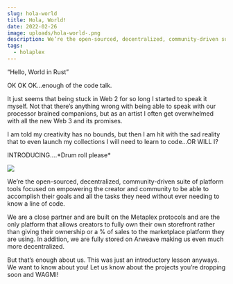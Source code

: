 ```yaml
---
slug: hola-world
title: Hola, World!
date: 2022-02-26
image: uploads/hola-world-.png
description: We’re the open-sourced, decentralized, community-driven suite of platform tools focused on empowering the creator and community to be able to accomplish their goals and all the tasks they need without ever needing to know a line of code.
tags:
  - holaplex
---
```


“Hello, World in Rust”

OK OK OK...enough of the code talk.

It just seems that being stuck in Web 2 for so long I started to speak it myself. Not that there’s anything wrong with being able to speak with our processor brained companions, but as an artist I often get overwhelmed with all the new Web 3 and its promises.

I am told my creativity has no bounds, but then I am hit with the sad reality that to even launch my collections I will need to learn to code…OR WILL I?

INTRODUCING….\*Drum roll please\*

![](https://miro.medium.com/max/1400/1*FTXVCsRxUI211VjvLCUwTg.jpeg)

We’re the open-sourced, decentralized, community-driven suite of platform tools focused on empowering the creator and community to be able to accomplish their goals and all the tasks they need without ever needing to know a line of code.

We are a close partner and are built on the Metaplex protocols and are the only platform that allows creators to fully own their own storefront rather than giving their ownership or a % of sales to the marketplace platform they are using. In addition, we are fully stored on Arweave making us even much more decentralized.

But that’s enough about us. This was just an introductory lesson anyways. We want to know about you! Let us know about the projects you’re dropping soon and WAGMI!
